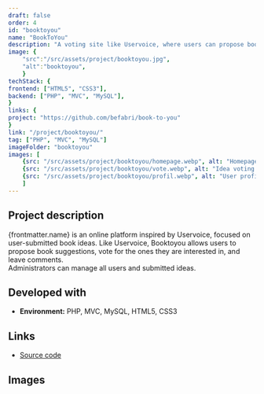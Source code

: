 ```yaml
---
draft: false
order: 4
id: "booktoyou"
name: "BookToYou"
description: "A voting site like Uservoice, where users can propose book ideas and vote and/or comment on the books they want."
image: {
    "src":"/src/assets/project/booktoyou.jpg", 
    "alt":"booktoyou",
    }
techStack: {
frontend: ["HTML5", "CSS3"],
backend: ["PHP", "MVC", "MySQL"],
}
links: {
project: "https://github.com/befabri/book-to-you"
}
link: "/project/booktoyou/"
tag: ["PHP", "MVC", "MySQL"]
imageFolder: "booktoyou"
images: [
    {src: "/src/assets/project/booktoyou/homepage.webp", alt: "Homepage"},
    {src: "/src/assets/project/booktoyou/vote.webp", alt: "Idea voting page"},
    {src: "/src/assets/project/booktoyou/profil.webp", alt: "User profile"}
    ]
---
```


## Project description

{frontmatter.name} is an online platform inspired by Uservoice, focused on user-submitted book ideas. Like Uservoice, Booktoyou allows users to propose book suggestions, vote for the ones they are interested in, and leave comments.  
Administrators can manage all users and submitted ideas.

## Developed with

-   **Environment:** PHP, MVC, MySQL, HTML5, CSS3

## Links

-   [Source code](https://github.com/befabri/book-to-you)

## Images
